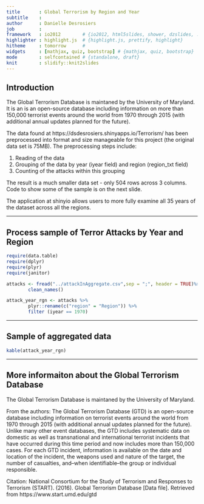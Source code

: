 ```yaml
---
title       : Global Terrorism by Region and Year
subtitle    : 
author      : Danielle Desrosiers
job         : 
framework   : io2012        # {io2012, html5slides, shower, dzslides, ...}
highlighter : highlight.js  # {highlight.js, prettify, highlight}
hitheme     : tomorrow      # 
widgets     : [mathjax, quiz, bootstrap] # {mathjax, quiz, bootstrap}
mode        : selfcontained # {standalone, draft}
knit        : slidify::knit2slides
---
```


## Introduction

The Global Terrorism Database is maintaned by the University of Maryland. It is an is an open-source database including information on more than 150,000 terrorist events around the world from 1970 through 2015 (with additional annual updates planned for the future). 

The data found at https://dsdesrosiers.shinyapps.io/Terrorism/ has been preprocessed into format and size manageable for this project (the original data set is 75MB). The preprocessing steps include:

1. Reading of the data
2. Grouping of the data by year (iyear field) and region (region_txt field)
3. Counting of the attacks within this grouping

The result is a much smaller data set - only 504 rows across 3 columns. Code to show some of the sample is on the next slide.

The application at shinyio allows users to more fully examine all 35 years of the dataset across all the regions.

---

## Process sample of Terror Attacks by Year and Region

```r
require(data.table)
require(dplyr)
require(plyr)
require(janitor)

attacks <- fread("../attackInAggregate.csv",sep = ";", header = TRUE)%>%
        clean_names()

attack_year_rgn <- attacks %>% 
        plyr::rename(c("region" = "Region")) %>%
        filter (iyear == 1970)
```

--- 

## Sample of aggregated data

```r
kable(attack_year_rgn)

```

---

## More informaiton about the Global Terrorism Database

The Global Terrorism Database is maintaned by the University of Maryland. 

From the authors: The Global Terrorism Database (GTD) is an open-source database including information on terrorist events around the world from 1970 through 2015 (with additional annual updates planned for the future). Unlike many other event databases, the GTD includes systematic data on domestic as well as transnational and international terrorist incidents that have occurred during this time period and now includes more than 150,000 cases. For each GTD incident, information is available on the date and location of the incident, the weapons used and nature of the target, the number of casualties, and--when identifiable--the group or individual responsible.

Citation: National Consortium for the Study of Terrorism and Responses to Terrorism (START). (2016). Global Terrorism Database [Data file]. Retrieved from https://www.start.umd.edu/gtd



